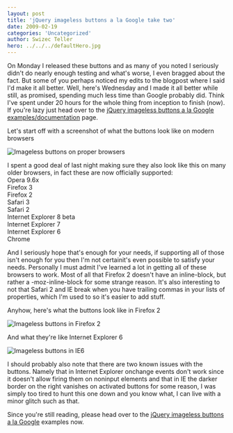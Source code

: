 ```yaml
---
layout: post
title: 'jQuery imageless buttons a la Google take two'
date: 2009-02-19
categories: 'Uncategorized'
author: Swizec Teller
hero: ../../../defaultHero.jpg
---
```

On Monday I released these buttons and as many of you noted I seriously didn't do nearly enough testing and what's worse, I even bragged about the fact. But some of you perhaps noticed my edits to the blogpost where I said I'd make it all better. Well, here's Wednesday and I made it all better while still, as promised, spending much less time than Google probably did. Think I've spent under 20 hours for the whole thing from inception to finish (now). If you're lazy just head over to the [jQuery imageless buttons a la Google examples/documentation](http://swizec.com/code/styledButton) page.

Let's start off with a screenshot of what the buttons look like on modern browsers

![Imageless buttons on proper browsers](http://swizec.com/code/styledButton/normal_example.png "Imageless buttons on proper browsers")

I spent a good deal of last night making sure they also look like this on many older browsers, in fact these are now officially supported:  
Opera 9.6x  
Firefox 3  
Firefox 2  
Safari 3  
Safari 2  
Internet Explorer 8 beta  
Internet Explorer 7  
Internet Explorer 6  
Chrome

And I seriously hope that's enough for your needs, if supporting all of those isn't enough for you then I'm not certainit's even possible to satisfy your needs. Personally I must admit I've learned a lot in getting all of these browsers to work. Most of all that Firefox 2 doesn't have an inline-block, but rather a -moz-inline-block for some strange reason. It's also interesting to not that Safari 2 and IE break when you have trailing commas in your lists of properties, which I'm used to so it's easier to add stuff.

Anyhow, here's what the buttons look like in Firefox 2

![Imageless buttons in Firefox 2](http://swizec.com/code/styledButton/FF2_example.png "Imageless buttons in Firefox 2")

And what they're like Internet Explorer 6

![Imageless buttons in IE6](http://swizec.com/code/styledButton/ie6_example.png "Imageless buttons in IE6")

I should probably also note that there are two known issues with the buttons. Namely that in Internet Explorer onchange events don't work since it doesn't allow firing them on noninput elements and that in IE the darker border on the right vanishes on activated buttons for some reason, I was simply too tired to hunt this one down and you know what, I can live with a minor glitch such as that.

Since you're still reading, please head over to the [jQuery imageless buttons a la Google](http://swizec.com/code/styledButton) examples now.